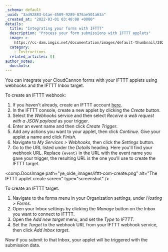 ```yaml
---
_schema: default
_uuid: "3ad92883-b1ae-4509-9289-876ae501a63a"
_created_at: "2022-03-01 03:40:08 +0000"
details:
  title: "Integrating your forms with IFTTT"
  description: "Process your form submissions with IFTTT applets"
  image: >-
    https://cc-dam.imgix.net/documentation/images/default-thumbnail/2023-Q4/CloudCannon-Documentation-Thumbnail.png
  category:
    - Instructions
  related_articles: []
author_notes:
  docshots:
---
```


You can integrate your CloudCannon forms with your IFTTT applets using webhooks and the IFTTT Inbox target.

To create an IFTTT webhook:

1. If you haven't already, create an IFTTT account [here](https://ifttt.com/join).
2. In the IFTTT console, create a new applet by clicking the *Create* button.
3. Select the *Webhooks* service and then select *Receive a web request with a JSON payload* as your trigger.
4. Enter an event name and then click *Create Trigger*.
5. Add any actions you want to your applet, then click *Continue*. Give your applet a name and click *Finish.*
6. Navigate to *My Services &gt; Webhooks*, then click the *Settings* button.
7. Go to the URL listed under the *Details* heading. Here you'll find your webhook URL. Replace `{event}` in the URL with the event name you gave your trigger, the resulting URL is the one you'll use to create the IFTTT target.

<comp.DocsImage path="ye_olde_images/ifttt-com-create.png" alt="The IFTTT applet create screen" type="screenshot" />

To create an IFTTT target:

1. Navigate to the forms menu in your Organization settings, under *Hosting &gt; Forms.*
2. Open your Inbox settings by clicking the *Manage* button on the Inbox you want to connect to IFTTT.
3. Open the *Add new target* menu, and set the *Type* to *IFTTT.*
4. Set the *Target* to the webhook URL from your IFTTT webhook service, then click *Add Inbox target*.

Now if you submit to that Inbox, your applet will be triggered with the submission data.
